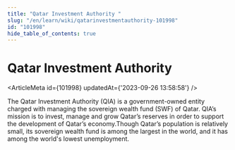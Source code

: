 ```yaml
---
title: "Qatar Investment Authority "
slug: "/en/learn/wiki/qatarinvestmentauthority-101998"
id: "101998"
hide_table_of_contents: true
---
```



# Qatar Investment Authority 

<ArticleMeta id={101998} updatedAt={'2023-09-26 13:58:58'} />
<div className='border-solid border-b border-t-0 my-4 border-[var(--ifm-color-gray-300)]' />

The Qatar Investment Authority (QIA) is a government-owned entity charged with managing the sovereign wealth fund (SWF) of Qatar. QIA’s mission is to invest, manage and grow Qatar’s reserves in order to support the development of Qatar’s economy.Though Qatar’s population is relatively small, its sovereign wealth fund is among the largest in the world, and it has among the world's lowest unemployment.
